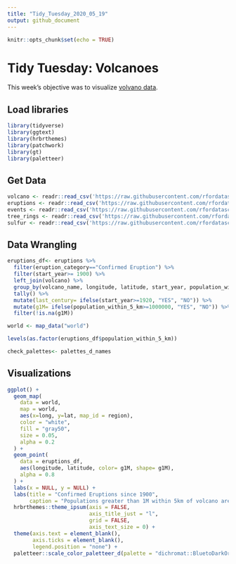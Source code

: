 ```yaml
---
title: "Tidy_Tuesday_2020_05_19"
output: github_document
---
```


```r
knitr::opts_chunk$set(echo = TRUE)
```

# Tidy Tuesday: Volcanoes

This week's objective was to visualize [volvano data](https://github.com/rfordatascience/tidytuesday/blob/master/data/2020/2020-05-12/readme.md){target="_blank"}.

## Load libraries
```r
library(tidyverse)
library(ggtext)
library(hrbrthemes)
library(patchwork)
library(gt)
library(paletteer)
```

## Get Data
```r
volcano <- readr::read_csv('https://raw.githubusercontent.com/rfordatascience/tidytuesday/master/data/2020/2020-05-12/volcano.csv')
eruptions <- readr::read_csv('https://raw.githubusercontent.com/rfordatascience/tidytuesday/master/data/2020/2020-05-12/eruptions.csv')
events <- readr::read_csv('https://raw.githubusercontent.com/rfordatascience/tidytuesday/master/data/2020/2020-05-12/events.csv')
tree_rings <- readr::read_csv('https://raw.githubusercontent.com/rfordatascience/tidytuesday/master/data/2020/2020-05-12/tree_rings.csv')
sulfur <- readr::read_csv('https://raw.githubusercontent.com/rfordatascience/tidytuesday/master/data/2020/2020-05-12/sulfur.csv')

```

## Data Wrangling 
```r

eruptions_df<- eruptions %>%
  filter(eruption_category=="Confirmed Eruption") %>%
  filter(start_year>= 1900) %>%
  left_join(volcano) %>%
  group_by(volcano_name, longitude, latitude, start_year, population_within_5_km) %>%
  tally() %>%
  mutate(last_century= ifelse(start_year>=1920, "YES", "NO")) %>%
  mutate(g1M= ifelse(population_within_5_km>=1000000, "YES", "NO")) %>%
  filter(!is.na(g1M))

world <- map_data("world")

levels(as.factor(eruptions_df$population_within_5_km))

check_palettes<- palettes_d_names

```


## Visualizations

```r

ggplot() +
  geom_map(
    data = world, 
    map = world,
    aes(x=long, y=lat, map_id = region),
    color = "white", 
    fill = "gray50", 
    size = 0.05, 
    alpha = 0.2
  ) +
  geom_point(
    data = eruptions_df,
    aes(longitude, latitude, color= g1M, shape= g1M),
    alpha = 0.8
  ) +
  labs(x = NULL, y = NULL) +
  labs(title = "Confirmed Eruptions since 1900", 
       caption = "Populations greater than 1M within 5km of volcano are shown in triangles" ) +
  hrbrthemes::theme_ipsum(axis = FALSE,
                          axis_title_just = "l",
                          grid = FALSE, 
                          axis_text_size = 0) +
  theme(axis.text = element_blank(),
        axis.ticks = element_blank(),
        legend.position = "none") +
  paletteer::scale_color_paletteer_d(palette = "dichromat::BluetoDarkOrange.12") 

```

